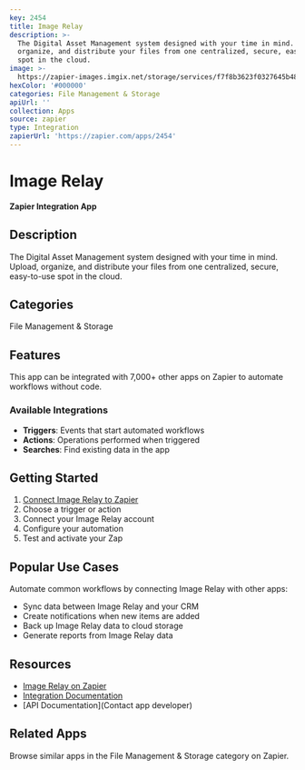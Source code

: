 ```yaml
---
key: 2454
title: Image Relay
description: >-
  The Digital Asset Management system designed with your time in mind. Upload,
  organize, and distribute your files from one centralized, secure, easy-to-use
  spot in the cloud.
image: >-
  https://zapier-images.imgix.net/storage/services/f7f8b3623f0327645b4842a552af6121.png?auto=format%2Ccompress&ixlib=python-3.0.0&q=50
hexColor: '#000000'
categories: File Management & Storage
apiUrl: ''
collection: Apps
source: zapier
type: Integration
zapierUrl: 'https://zapier.com/apps/2454'
---
```

# Image Relay

**Zapier Integration App**

## Description

The Digital Asset Management system designed with your time in mind. Upload, organize, and distribute your files from one centralized, secure, easy-to-use spot in the cloud.

## Categories

File Management & Storage

## Features

This app can be integrated with 7,000+ other apps on Zapier to automate workflows without code.

### Available Integrations

- **Triggers**: Events that start automated workflows
- **Actions**: Operations performed when triggered
- **Searches**: Find existing data in the app

## Getting Started

1. [Connect Image Relay to Zapier](https://zapier.com/apps/2454)
2. Choose a trigger or action
3. Connect your Image Relay account
4. Configure your automation
5. Test and activate your Zap

## Popular Use Cases

Automate common workflows by connecting Image Relay with other apps:

- Sync data between Image Relay and your CRM
- Create notifications when new items are added
- Back up Image Relay data to cloud storage
- Generate reports from Image Relay data

## Resources

- [Image Relay on Zapier](https://zapier.com/apps/2454)
- [Integration Documentation](https://zapier.com/apps/2454/integrations)
- [API Documentation](Contact app developer)

## Related Apps

Browse similar apps in the File Management & Storage category on Zapier.
